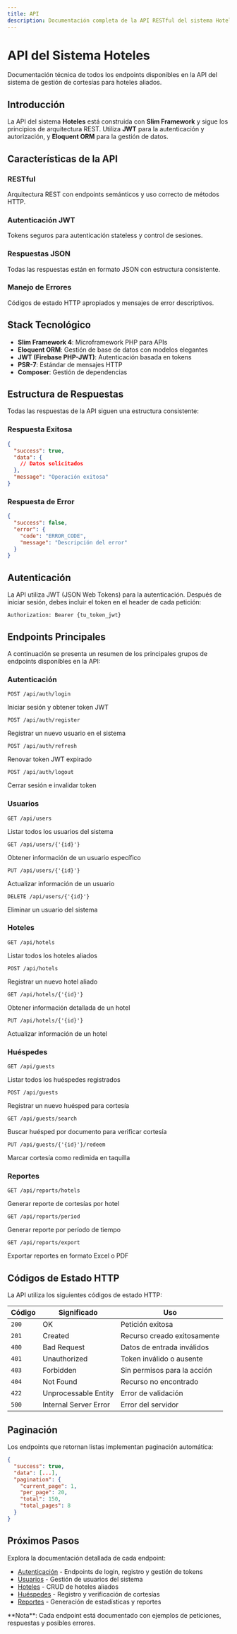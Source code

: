 ```yaml
---
title: API
description: Documentación completa de la API RESTful del sistema Hoteles
---
```


# API del Sistema Hoteles

Documentación técnica de todos los endpoints disponibles en la API del sistema de gestión de cortesías para hoteles aliados.

## Introducción

La API del sistema **Hoteles** está construida con **Slim Framework** y sigue los principios de arquitectura REST. Utiliza **JWT** para la autenticación y autorización, y **Eloquent ORM** para la gestión de datos.

## Características de la API

<div className="grid gap-4 sm:grid-cols-2 mt-6">
  <div className="rounded-lg border bg-card p-6">
    <h3 className="font-semibold mb-2">RESTful</h3>
    <p className="text-sm text-muted-foreground">
      Arquitectura REST con endpoints semánticos y uso correcto de métodos HTTP.
    </p>
  </div>
  
  <div className="rounded-lg border bg-card p-6">
    <h3 className="font-semibold mb-2">Autenticación JWT</h3>
    <p className="text-sm text-muted-foreground">
      Tokens seguros para autenticación stateless y control de sesiones.
    </p>
  </div>
  
  <div className="rounded-lg border bg-card p-6">
    <h3 className="font-semibold mb-2">Respuestas JSON</h3>
    <p className="text-sm text-muted-foreground">
      Todas las respuestas están en formato JSON con estructura consistente.
    </p>
  </div>
  
  <div className="rounded-lg border bg-card p-6">
    <h3 className="font-semibold mb-2">Manejo de Errores</h3>
    <p className="text-sm text-muted-foreground">
      Códigos de estado HTTP apropiados y mensajes de error descriptivos.
    </p>
  </div>
</div>

## Stack Tecnológico

- **Slim Framework 4**: Microframework PHP para APIs
- **Eloquent ORM**: Gestión de base de datos con modelos elegantes
- **JWT (Firebase PHP-JWT)**: Autenticación basada en tokens
- **PSR-7**: Estándar de mensajes HTTP
- **Composer**: Gestión de dependencias

## Estructura de Respuestas

Todas las respuestas de la API siguen una estructura consistente:

### Respuesta Exitosa

```json
{
  "success": true,
  "data": {
    // Datos solicitados
  },
  "message": "Operación exitosa"
}
```

### Respuesta de Error

```json
{
  "success": false,
  "error": {
    "code": "ERROR_CODE",
    "message": "Descripción del error"
  }
}
```

## Autenticación

La API utiliza JWT (JSON Web Tokens) para la autenticación. Después de iniciar sesión, debes incluir el token en el header de cada petición:

```
Authorization: Bearer {tu_token_jwt}
```

## Endpoints Principales

A continuación se presenta un resumen de los principales grupos de endpoints disponibles en la API:

### Autenticación

<div className="rounded-lg border bg-card p-4 mt-4">
  <code className="text-sm">POST /api/auth/login</code>
  <p className="text-sm text-muted-foreground mt-2">Iniciar sesión y obtener token JWT</p>
</div>

<div className="rounded-lg border bg-card p-4 mt-2">
  <code className="text-sm">POST /api/auth/register</code>
  <p className="text-sm text-muted-foreground mt-2">Registrar un nuevo usuario en el sistema</p>
</div>

<div className="rounded-lg border bg-card p-4 mt-2">
  <code className="text-sm">POST /api/auth/refresh</code>
  <p className="text-sm text-muted-foreground mt-2">Renovar token JWT expirado</p>
</div>

<div className="rounded-lg border bg-card p-4 mt-2">
  <code className="text-sm">POST /api/auth/logout</code>
  <p className="text-sm text-muted-foreground mt-2">Cerrar sesión e invalidar token</p>
</div>

### Usuarios

<div className="rounded-lg border bg-card p-4 mt-4">
  <code className="text-sm">GET /api/users</code>
  <p className="text-sm text-muted-foreground mt-2">Listar todos los usuarios del sistema</p>
</div>

<div className="rounded-lg border bg-card p-4 mt-2">
  <code className="text-sm">GET /api/users/{'{id}'}</code>
  <p className="text-sm text-muted-foreground mt-2">Obtener información de un usuario específico</p>
</div>

<div className="rounded-lg border bg-card p-4 mt-2">
  <code className="text-sm">PUT /api/users/{'{id}'}</code>
  <p className="text-sm text-muted-foreground mt-2">Actualizar información de un usuario</p>
</div>

<div className="rounded-lg border bg-card p-4 mt-2">
  <code className="text-sm">DELETE /api/users/{'{id}'}</code>
  <p className="text-sm text-muted-foreground mt-2">Eliminar un usuario del sistema</p>
</div>

### Hoteles

<div className="rounded-lg border bg-card p-4 mt-4">
  <code className="text-sm">GET /api/hotels</code>
  <p className="text-sm text-muted-foreground mt-2">Listar todos los hoteles aliados</p>
</div>

<div className="rounded-lg border bg-card p-4 mt-2">
  <code className="text-sm">POST /api/hotels</code>
  <p className="text-sm text-muted-foreground mt-2">Registrar un nuevo hotel aliado</p>
</div>

<div className="rounded-lg border bg-card p-4 mt-2">
  <code className="text-sm">GET /api/hotels/{'{id}'}</code>
  <p className="text-sm text-muted-foreground mt-2">Obtener información detallada de un hotel</p>
</div>

<div className="rounded-lg border bg-card p-4 mt-2">
  <code className="text-sm">PUT /api/hotels/{'{id}'}</code>
  <p className="text-sm text-muted-foreground mt-2">Actualizar información de un hotel</p>
</div>

### Huéspedes

<div className="rounded-lg border bg-card p-4 mt-4">
  <code className="text-sm">GET /api/guests</code>
  <p className="text-sm text-muted-foreground mt-2">Listar todos los huéspedes registrados</p>
</div>

<div className="rounded-lg border bg-card p-4 mt-2">
  <code className="text-sm">POST /api/guests</code>
  <p className="text-sm text-muted-foreground mt-2">Registrar un nuevo huésped para cortesía</p>
</div>

<div className="rounded-lg border bg-card p-4 mt-2">
  <code className="text-sm">GET /api/guests/search</code>
  <p className="text-sm text-muted-foreground mt-2">Buscar huésped por documento para verificar cortesía</p>
</div>

<div className="rounded-lg border bg-card p-4 mt-2">
  <code className="text-sm">PUT /api/guests/{'{id}'}/redeem</code>
  <p className="text-sm text-muted-foreground mt-2">Marcar cortesía como redimida en taquilla</p>
</div>

### Reportes

<div className="rounded-lg border bg-card p-4 mt-4">
  <code className="text-sm">GET /api/reports/hotels</code>
  <p className="text-sm text-muted-foreground mt-2">Generar reporte de cortesías por hotel</p>
</div>

<div className="rounded-lg border bg-card p-4 mt-2">
  <code className="text-sm">GET /api/reports/period</code>
  <p className="text-sm text-muted-foreground mt-2">Generar reporte por período de tiempo</p>
</div>

<div className="rounded-lg border bg-card p-4 mt-2">
  <code className="text-sm">GET /api/reports/export</code>
  <p className="text-sm text-muted-foreground mt-2">Exportar reportes en formato Excel o PDF</p>
</div>

## Códigos de Estado HTTP

La API utiliza los siguientes códigos de estado HTTP:

| Código | Significado | Uso |
|--------|-------------|-----|
| `200` | OK | Petición exitosa |
| `201` | Created | Recurso creado exitosamente |
| `400` | Bad Request | Datos de entrada inválidos |
| `401` | Unauthorized | Token inválido o ausente |
| `403` | Forbidden | Sin permisos para la acción |
| `404` | Not Found | Recurso no encontrado |
| `422` | Unprocessable Entity | Error de validación |
| `500` | Internal Server Error | Error del servidor |

## Paginación

Los endpoints que retornan listas implementan paginación automática:

```json
{
  "success": true,
  "data": [...],
  "pagination": {
    "current_page": 1,
    "per_page": 20,
    "total": 150,
    "total_pages": 8
  }
}
```

## Próximos Pasos

Explora la documentación detallada de cada endpoint:

- [Autenticación](/hoteles/api/auth) - Endpoints de login, registro y gestión de tokens
- [Usuarios](/hoteles/api/users) - Gestión de usuarios del sistema
- [Hoteles](/hoteles/api/hotels) - CRUD de hoteles aliados
- [Huéspedes](/hoteles/api/guests) - Registro y verificación de cortesías
- [Reportes](/hoteles/api/reports) - Generación de estadísticas y reportes

<Callout type="info">
**Nota**: Cada endpoint está documentado con ejemplos de peticiones, respuestas y posibles errores.
</Callout>
